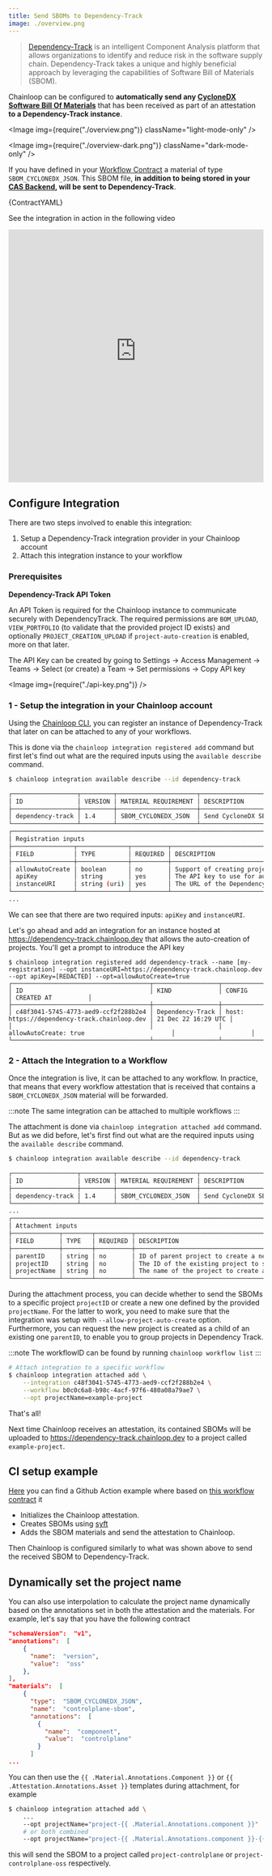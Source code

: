 ```yaml
---
title: Send SBOMs to Dependency-Track
image: ./overview.png
---
```



> [Dependency-Track](https://github.com/DependencyTrack/dependency-track) is an intelligent Component Analysis platform that allows organizations to identify and reduce risk in the software supply chain.
> Dependency-Track takes a unique and highly beneficial approach by leveraging the capabilities of Software Bill of Materials (SBOM).

Chainloop can be configured to **automatically send any [CycloneDX Software Bill Of Materials](https://cyclonedx.org/)** that has been received as part of an attestation **to a Dependency-Track instance**.

<Image img={require("./overview.png")} className="light-mode-only" />

<Image img={require("./overview-dark.png")} className="dark-mode-only" />

If you have defined in your [Workflow Contract](/reference/operator/contract) a material of type `SBOM_CYCLONEDX_JSON`. This SBOM file, **in addition to being stored in your [CAS Backend](/reference/operator/cas-backend), will be sent to Dependency-Track**.

<CodeBlock language="yaml" title="skynet.contract.yaml">
  {ContractYAML}
</CodeBlock>

See the integration in action in the following video

<iframe
  width="100%"
  height="500"
  src="https://www.youtube-nocookie.com/embed/S1110n4C9gY"
  title="YouTube video player"
  frameborder="0"
  allow="accelerometer; autoplay; clipboard-write; encrypted-media; gyroscope; picture-in-picture; web-share"
  allowfullscreen
></iframe>

## Configure Integration

There are two steps involved to enable this integration:

1. Setup a Dependency-Track integration provider in your Chainloop account
2. Attach this integration instance to your workflow

### Prerequisites

**Dependency-Track API Token**

An API Token is required for the Chainloop instance to communicate securely with DependencyTrack. The required permissions are `BOM_UPLOAD`, `VIEW_PORTFOLIO` (to validate that the provided project ID exists) and optionally `PROJECT_CREATION_UPLOAD` if `project-auto-creation` is enabled, more on that later.

The API Key can be created by going to Settings -> Access Management -> Teams -> Select (or create) a Team -> Set permissions -> Copy API key

<Image img={require("./api-key.png")} />

### 1 - Setup the integration in your Chainloop account

Using the [Chainloop CLI](/getting-started/installation), you can register an instance of Dependency-Track that later on can be attached to any of your workflows. 

This is done via the `chainloop integration registered add` command but first let's find out what are the required inputs using the `available describe` command.

```bash
$ chainloop integration available describe --id dependency-track

┌──────────────────┬─────────┬──────────────────────┬────────────────────────────────────────────────────────┐
│ ID               │ VERSION │ MATERIAL REQUIREMENT │ DESCRIPTION                                            │
├──────────────────┼─────────┼──────────────────────┼────────────────────────────────────────────────────────┤
│ dependency-track │ 1.4     │ SBOM_CYCLONEDX_JSON  │ Send CycloneDX SBOMs to your Dependency-Track instance │
└──────────────────┴─────────┴──────────────────────┴────────────────────────────────────────────────────────┘
┌──────────────────────────────────────────────────────────────────────────────────────┐
│ Registration inputs                                                                  │
├─────────────────┬──────────────┬──────────┬──────────────────────────────────────────┤
│ FIELD           │ TYPE         │ REQUIRED │ DESCRIPTION                              │
├─────────────────┼──────────────┼──────────┼──────────────────────────────────────────┤
│ allowAutoCreate │ boolean      │ no       │ Support of creating projects on demand   │
│ apiKey          │ string       │ yes      │ The API key to use for authentication    │
│ instanceURI     │ string (uri) │ yes      │ The URL of the Dependency-Track instance │
└─────────────────┴──────────────┴──────────┴──────────────────────────────────────────┘
...
```

We can see that there are two required inputs: `apiKey` and `instanceURI`.


Let's go ahead and add an integration for an instance hosted at https://dependency-track.chainloop.dev that allows the auto-creation of projects. You'll get a prompt to introduce the API key

```
$ chainloop integration registered add dependency-track --name [my-registration] --opt instanceURI=https://dependency-track.chainloop.dev --opt apiKey=[REDACTED] --opt=allowAutoCreate=true
┌──────────────────────────────────────┬──────────────────┬──────────────────────────────────────────────┬─────────────────────┐
│ ID                                   │ KIND             │ CONFIG                                       │ CREATED AT          │
├──────────────────────────────────────┼──────────────────┼──────────────────────────────────────────────┼─────────────────────┤
│ c48f3041-5745-4773-aed9-ccf2f288b2e4 │ Dependency-Track │ host: https://dependency-track.chainloop.dev │ 21 Dec 22 16:29 UTC │
│                                      │                  │ allowAutoCreate: true                        │                     │
└──────────────────────────────────────┴──────────────────┴──────────────────────────────────────────────┴─────────────────────┘
```

### 2 - Attach the Integration to a Workflow

Once the integration is live, it can be attached to any workflow. In practice, that means that every workflow attestation that is received that contains a `SBOM_CYCLONEDX_JSON` material will be forwarded.

:::note
The same integration can be attached to multiple workflows
:::

The attachment is done via `chainloop integration attached add` command. But as we did before, let's first find out what are the required inputs using the `available describe` command.


```bash
$ chainloop integration available describe --id dependency-track

┌──────────────────┬─────────┬──────────────────────┬────────────────────────────────────────────────────────┐
│ ID               │ VERSION │ MATERIAL REQUIREMENT │ DESCRIPTION                                            │
├──────────────────┼─────────┼──────────────────────┼────────────────────────────────────────────────────────┤
│ dependency-track │ 1.4     │ SBOM_CYCLONEDX_JSON  │ Send CycloneDX SBOMs to your Dependency-Track instance │
└──────────────────┴─────────┴──────────────────────┴────────────────────────────────────────────────────────┘
...
┌───────────────────────────────────────────────────────────────────────────────────────────┐
│ Attachment inputs                                                                         │
├─────────────┬────────┬──────────┬─────────────────────────────────────────────────────────┤
│ FIELD       │ TYPE   │ REQUIRED │ DESCRIPTION                                             │
├─────────────┼────────┼──────────┼─────────────────────────────────────────────────────────┤
│ parentID    │ string │ no       │ ID of parent project to create a new project under      │
│ projectID   │ string │ no       │ The ID of the existing project to send the SBOMs to     │
│ projectName │ string │ no       │ The name of the project to create and send the SBOMs to │
└─────────────┴────────┴──────────┴─────────────────────────────────────────────────────────┘

```

During the attachment process, you can decide whether to send the SBOMs to a specific project `projectID` or create a new one defined by the provided `projectName`. For the latter to work, you need to make sure that the integration was setup with `--allow-project-auto-create` option. Furthermore, you can request the new project is created as a child of an existing one `parentID`, to enable you to group projects in Dependency Track.

:::note
The workflowID can be found by running `chainloop workflow list`
:::

```bash
# Attach integration to a specific workflow
$ chainloop integration attached add \
    --integration c48f3041-5745-4773-aed9-ccf2f288b2e4 \
    --workflow b0c0c6a8-b98c-4acf-97f6-480a08a79ae7 \
    --opt projectName=example-project 
```

That's all!

Next time Chainloop receives an attestation, its contained SBOMs will be uploaded to https://dependency-track.chainloop.dev to a project called `example-project`.

## CI setup example

[Here](https://github.com/chainloop-dev/chainloop/blob/main/.github/workflows/deploy.yml) you can find a Github Action example where based on [this workflow contract](https://github.com/chainloop-dev/chainloop/blob/main/.github/workflows/chainloop-contract.yaml) it

- Initializes the Chainloop attestation.
- Creates SBOMs using [syft](https://github.com/anchore/syft)
- Adds the SBOM materials and send the attestation to Chainloop.

Then Chainloop is configured similarly to what was shown above to send the received SBOM to Dependency-Track.

## Dynamically set the project name

You can also use interpolation to calculate the project name dynamically based on the annotations set in both the attestation and the materials. For example, let's say that you have the following contract

```json
"schemaVersion":  "v1",
"annotations":  [
    {
      "name":  "version",
      "value":  "oss"
    },
],
"materials":  [
    {
      "type":  "SBOM_CYCLONEDX_JSON",
      "name":  "controlplane-sbom",
      "annotations":  [
        {
          "name":  "component",
          "value":  "controlplane"
        }
      ]
...
```

You can then use the `{{ .Material.Annotations.Component }}` or `{{ .Attestation.Annotations.Asset }}` templates during attachment, for example

```bash
$ chainloop integration attached add \
    ...
    --opt projectName="project-{{ .Material.Annotations.component }}"
    # or both combined
    --opt projectName="project-{{ .Material.Annotations.component }}-{{ .Attestation.Annotations.version }}"
```


this will send the SBOM to a project called `project-controlplane` or `project-controlplane-oss` respectively.